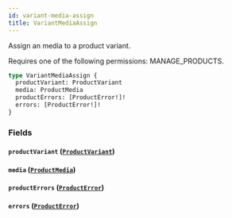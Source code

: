 ```yaml
---
id: variant-media-assign
title: VariantMediaAssign
---
```


Assign an media to a product variant.

Requires one of the following permissions: MANAGE_PRODUCTS.

```graphql
type VariantMediaAssign {
  productVariant: ProductVariant
  media: ProductMedia
  productErrors: [ProductError!]!
  errors: [ProductError!]!
}
```

### Fields

#### `productVariant` ([`ProductVariant`](../../../developer/api-reference/objects/product-variant))

#### `media` ([`ProductMedia`](../../../developer/api-reference/objects/product-media))

#### `productErrors` ([`ProductError`](../../../developer/api-reference/objects/product-error))

#### `errors` ([`ProductError`](../../../developer/api-reference/objects/product-error))
